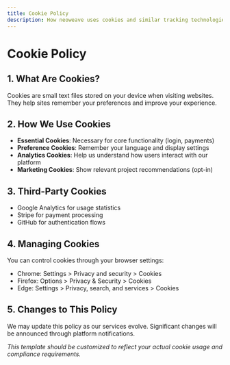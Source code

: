 ```yaml
---
title: Cookie Policy
description: How neoweave uses cookies and similar tracking technologies
---
```


# Cookie Policy

## 1. What Are Cookies?
Cookies are small text files stored on your device when visiting websites. They help sites remember your preferences and improve your experience.

## 2. How We Use Cookies
- **Essential Cookies**: Necessary for core functionality (login, payments)
- **Preference Cookies**: Remember your language and display settings
- **Analytics Cookies**: Help us understand how users interact with our platform
- **Marketing Cookies**: Show relevant project recommendations (opt-in)

## 3. Third-Party Cookies
- Google Analytics for usage statistics
- Stripe for payment processing
- GitHub for authentication flows

## 4. Managing Cookies
You can control cookies through your browser settings:
- Chrome: Settings > Privacy and security > Cookies
- Firefox: Options > Privacy & Security > Cookies
- Edge: Settings > Privacy, search, and services > Cookies

## 5. Changes to This Policy
We may update this policy as our services evolve. Significant changes will be announced through platform notifications.

*This template should be customized to reflect your actual cookie usage and compliance requirements.*